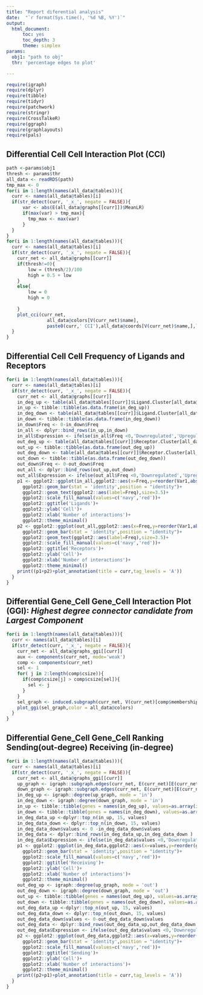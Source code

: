 ```yaml
---
title: "Report diferential analysis"
date:  "`r format(Sys.time(), '%d %B, %Y')`"
output:
  html_document:
      toc: yes
      toc_depth: 3
      theme: simplex
params:
  obj1: "path to obj"
  thr: 'percentage edges to plot'

---
```


```r
require(igraph)
require(dplyr)
require(tibble)
require(tidyr)
require(patchwork)
require(stringr)
require(CrossTalkeR)
require(ggraph)
require(graphlayouts)
require(pals)


```

## Differential Cell Cell Interaction Plot (CCI)

```r
path <-params$obj1
thresh <- params$thr
all_data <- readRDS(path)
tmp_max <- 0
for(i in 1:length(names(all_data@tables))){
  curr <- names(all_data@tables)[i]
  if(str_detect(curr, '_x_', negate = FALSE)){
      var <- abs(E(all_data@graphs[[curr]])$MeanLR)
      if(max(var) > tmp_max){
        tmp_max <- max(var)
      }
  }
}
for(i in 1:length(names(all_data@tables))){
  curr <- names(all_data@tables)[i]
  if(str_detect(curr, '_x_', negate = FALSE)){
    curr_net <- all_data@graphs[[curr]]
    if(thresh!=0){
        low = (thresh/2)/100
        high = 0.5 + low
    }
    else{
        low = 0
        high = 0
      
    }
    plot_cci(curr_net,
               all_data@colors[V(curr_net)$name],
               paste0(curr,' CCI'),all_data@coords[V(curr_net)$name,],leg=TRUE,low=low,high = high,emax = tmp_max,log = T)
  }
}
```

## Differential Cell Cell Frequency of Ligands and Receptors

```r

for(i in 1:length(names(all_data@tables))){
  curr <- names(all_data@tables)[i]
  if(str_detect(curr, '_x_', negate = FALSE)){
    curr_net <- all_data@graphs[[curr]]
    in_deg_up <- table(all_data@tables[[curr]]$Ligand.Cluster[all_data@tables[[curr]]$MeanLR > 0])
    in_up <- tibble::tibble(as.data.frame(in_deg_up))
    in_deg_down <- table(all_data@tables[[curr]]$Ligand.Cluster[all_data@tables[[curr]]$MeanLR < 0])
    in_down <- tibble::tibble(as.data.frame(in_deg_down))
    in_down$Freq <- 0-in_down$Freq
    in_all <- dplyr::bind_rows(in_up,in_down)
    in_all$Expression <- ifelse(in_all$Freq <0,'Downregulated','Upregulated')
    out_deg_up <- table(all_data@tables[[curr]]$Receptor.Cluster[all_data@tables[[curr]]$MeanLR > 0])
    out_up <- tibble::tibble(as.data.frame(out_deg_up))
    out_deg_down <- table(all_data@tables[[curr]]$Receptor.Cluster[all_data@tables[[curr]]$MeanLR < 0])
    out_down <- tibble::tibble(as.data.frame(out_deg_down))
    out_down$Freq <- 0-out_down$Freq
    out_all <- dplyr::bind_rows(out_up,out_down)
    out_all$Expression <- ifelse(out_all$Freq <0,'Downregulated','Upregulated')
    p1 <- ggplot2::ggplot(in_all,ggplot2::aes(x=Freq,y=reorder(Var1,abs(Freq)),fill=Expression))+
      ggplot2::geom_bar(stat = 'identity',position = "identity")+
      ggplot2::geom_text(ggplot2::aes(label=Freq),size=3.5)+
      ggplot2::scale_fill_manual(values=c('navy','red'))+
      ggplot2::ggtitle('Ligands')+
      ggplot2::ylab('Cell')+
      ggplot2::xlab('Number of interactions')+
      ggplot2::theme_minimal()
    p2 <- ggplot2::ggplot(out_all,ggplot2::aes(x=Freq,y=reorder(Var1,abs(Freq)),fill=Expression))+
      ggplot2::geom_bar(stat = 'identity',position = "identity")+
      ggplot2::geom_text(ggplot2::aes(label=Freq),size=3.5)+
      ggplot2::scale_fill_manual(values=c('navy','red'))+
      ggplot2::ggtitle('Receptors')+
      ggplot2::ylab('Cell')+
      ggplot2::xlab('Number of interactions')+
      ggplot2::theme_minimal()
    print((p1+p2)+plot_annotation(title = curr,tag_levels = 'A'))
  }
}
```


## Differential Gene_Cell Gene_Cell Interaction Plot (GGI): *Highest degree connector candidate from Largest Component*

```r
for(i in 1:length(names(all_data@tables))){
  curr <- names(all_data@tables)[i]
  if(str_detect(curr, '_x_', negate = FALSE)){
    curr_net <- all_data@graphs_ggi[[curr]]
    aux <- components(curr_net, mode='weak')
    comp <- components(curr_net)
    sel <- 1
    for( j in 2:length(comp$csize)){
      if(comp$csize[j] > comp$csize[sel]){
        sel <- j
      }
    }
    sel_graph <- induced.subgraph(curr_net, V(curr_net)[comp$membership==sel])
    plot_ggi(sel_graph,color = all_data@colors)
  }
}
```



## Differential Gene_Cell Gene_Cell Ranking Sending(out-degree) Receiving (in-degree)

```r
for(i in 1:length(names(all_data@tables))){
  curr <- names(all_data@tables)[i]
  if(str_detect(curr, '_x_', negate = FALSE)){
    curr_net <- all_data@graphs_ggi[[curr]]
    up_graph <- igraph::subgraph.edges(curr_net, E(curr_net)[E(curr_net)$MeanLR > 0])
    down_graph <- igraph::subgraph.edges(curr_net, E(curr_net)[E(curr_net)$MeanLR < 0])
    in_deg_up <- igraph::degree(up_graph, mode = 'in')
    in_deg_down <- igraph::degree(down_graph, mode = 'in')
    in_up <- tibble::tibble(genes = names(in_deg_up), values=as.array(in_deg_up))
    in_down <- tibble::tibble(genes = names(in_deg_down), values=as.array(in_deg_down))
    in_deg_data_up <-dplyr::top_n(in_up, 15, values)
    in_deg_data_down <- dplyr::top_n(in_down, 15, values)
    in_deg_data_down$values <- 0 -in_deg_data_down$values
    in_deg_data <- dplyr::bind_rows(in_deg_data_up,in_deg_data_down )
    in_deg_data$Expression <- ifelse(in_deg_data$values <0,'Downregulated','Upregulated')
    p1 <- ggplot2::ggplot(in_deg_data,ggplot2::aes(x=values,y=reorder(genes,values),fill=Expression))+
      ggplot2::geom_bar(stat = 'identity',position = "identity")+
      ggplot2::scale_fill_manual(values=c('navy','red'))+
      ggplot2::ggtitle('Receiving')+
      ggplot2::ylab('Cell')+
      ggplot2::xlab('Number of interactions')+
      ggplot2::theme_minimal()
    out_deg_up <- igraph::degree(up_graph, mode = 'out')
    out_deg_down <- igraph::degree(down_graph, mode = 'out')
    out_up <- tibble::tibble(genes = names(out_deg_up), values=as.array(out_deg_up))
    out_down <- tibble::tibble(genes = names(out_deg_down), values=as.array(out_deg_down))
    out_deg_data_up <-dplyr::top_n(out_up, 15, values)
    out_deg_data_down <- dplyr::top_n(out_down, 15, values)
    out_deg_data_down$values <- 0-out_deg_data_down$values
    out_deg_data <- dplyr::bind_rows(out_deg_data_up,out_deg_data_down )
    out_deg_data$Expression <- ifelse(out_deg_data$values <0,'Downregulated','Upregulated')
    p2 <- ggplot2::ggplot(out_deg_data,ggplot2::aes(x=values,y=reorder(genes,values),fill=Expression))+
      ggplot2::geom_bar(stat = 'identity',position = "identity")+
      ggplot2::scale_fill_manual(values=c('navy','red'))+
      ggplot2::ggtitle('Sending')+
      ggplot2::ylab('Cell')+
      ggplot2::xlab('Number of interactions')+
      ggplot2::theme_minimal()
    print((p2+p1)+plot_annotation(title = curr,tag_levels = 'A'))
  }
}
```


